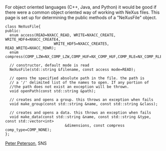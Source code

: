 For object oriented languages (C++, Java, and Python) it would be good if there were a common object oriented way of working with NeXus files. This page is set up for determining the public methods of a "NeXusFile" object.
<pre>
class NeXusFile{
public:
  enum access(READ=NXACC_READ, WRITE=NXACC_CREATE, WRITE_HDF4=NXACC_CREATE4, 
                      WRITE_HDF5=NXACC_CREATE5, READ_WRITE=NXACC_RDWR);
  enum compress(COMP_LZW=NX_COMP_LZW,COMP_HUF=NX_COMP_HUF,COMP_RLE=NX_COMP_RLE,COMP_NONE);

  // constructor, default mode is read
  NeXusFile(std::string &filename, const access mode=READ);

  // opens the specified absolute path in the file. the path is 
  // a '/' delimited list of the names to open. If any portion of 
  //the path does not exist an exception will be thrown.
  void openPath(const std::string &path);
  
  // creates and opens a group. this throws an exception when fails
  void make_group(const std::string &name, const std::string &class);

  // creates and opens a data. this throws an exception when fails
  void make_data(const std::string &name, const std::string &type, const std::vector<int> 
                           &dimensions, const compress comp_type=COMP_NONE);
};
</pre>

[[User:Pfpeterson|Peter Peterson]], SNS